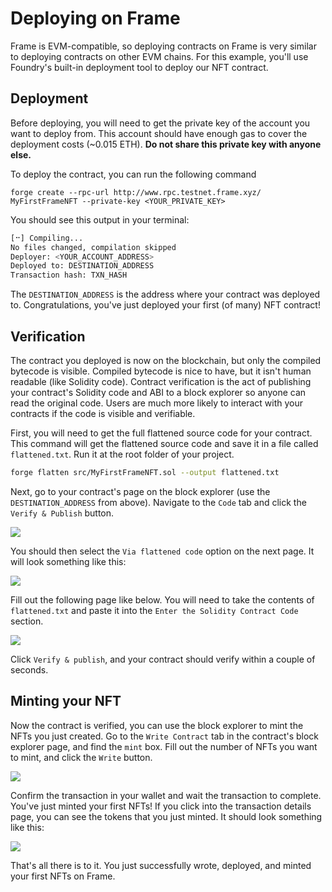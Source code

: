 # Deploying on Frame

Frame is EVM-compatible, so deploying contracts on Frame is very similar to deploying contracts on other EVM chains.
For this example, you'll use Foundry's built-in deployment tool to deploy our NFT contract.

## Deployment

Before deploying, you will need to get the private key of the account you want to deploy from.
This account should have enough gas to cover the deployment costs (~0.015 ETH).
**Do not share this private key with anyone else.**

To deploy the contract, you can run the following command

```
forge create --rpc-url http://www.rpc.testnet.frame.xyz/ MyFirstFrameNFT --private-key <YOUR_PRIVATE_KEY>
```

You should see this output in your terminal:

```bash
[⠒] Compiling...
No files changed, compilation skipped
Deployer: <YOUR_ACCOUNT_ADDRESS>
Deployed to: DESTINATION_ADDRESS
Transaction hash: TXN_HASH
```

The `DESTINATION_ADDRESS` is the address where your contract was deployed to.
Congratulations, you've just deployed your first (of many) NFT contract!

## Verification

The contract you deployed is now on the blockchain, but only the compiled bytecode is visible.
Compiled bytecode is nice to have, but it isn't human readable (like Solidity code).
Contract verification is the act of publishing your contract's Solidity code and ABI to a block explorer so anyone can read the original code.
Users are much more likely to interact with your contracts if the code is visible and verifiable.

First, you will need to get the full flattened source code for your contract.
This command will get the flattened source code and save it in a file called `flattened.txt`. Run it at the root folder of your project.

```bash
forge flatten src/MyFirstFrameNFT.sol --output flattened.txt
```

Next, go to your contract's page on the block explorer (use the `DESTINATION_ADDRESS` from above).
Navigate to the `Code` tab and click the `Verify & Publish` button.

<div style={{ display: "flex", justifyContent: "center", marginTop: 20 }}>
  <img style={{ maxWidth: "100%" }} src="/assets/verification-1.png" />
</div>

You should then select the `Via flattened code` option on the next page. It will look something like this:

<div style={{ display: "flex", justifyContent: "center", marginTop: 20 }}>
  <img style={{ maxWidth: "100%" }} src="/assets/verification-2.png" />
</div>

Fill out the following page like below. You will need to take the contents of `flattened.txt` and paste it into the `Enter the Solidity Contract Code` section.

<div style={{ display: "flex", justifyContent: "center", marginTop: 20 }}>
  <img style={{ maxWidth: "100%" }} src="/assets/verification-3.png" />
</div>

Click `Verify & publish`, and your contract should verify within a couple of seconds.

## Minting your NFT

Now the contract is verified, you can use the block explorer to mint the NFTs you just created.
Go to the `Write Contract` tab in the contract's block explorer page, and find the `mint` box.
Fill out the number of NFTs you want to mint, and click the `Write` button.

<div style={{ display: "flex", justifyContent: "center", marginTop: 20 }}>
  <img style={{ maxWidth: "100%" }} src="/assets/mint-1.png" />
</div>

Confirm the transaction in your wallet and wait the transaction to complete. You've just minted your first NFTs!
If you click into the transaction details page, you can see the tokens that you just minted. It should look something like this:

<div style={{ display: "flex", justifyContent: "center", marginTop: 20 }}>
  <img style={{ maxWidth: "100%" }} src="/assets/mint-2.png" />
</div>

That's all there is to it. You just successfully wrote, deployed, and minted your first NFTs on Frame.
